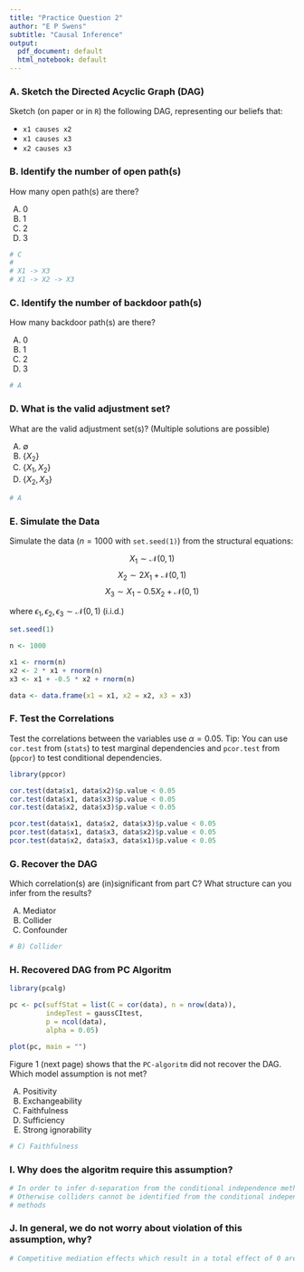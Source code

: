 ```yaml
---
title: "Practice Question 2"
author: "E P Swens"
subtitle: "Causal Inference"
output:
  pdf_document: default
  html_notebook: default
---
```


### A. Sketch the Directed Acyclic Graph (DAG)

Sketch (on paper or in `R`) the following DAG, representing our beliefs that:

- `x1 causes x2`
- `x1 causes x3`
- `x2 causes x3`

### B. Identify the number of open path(s) 

How many open path(s) are there?

A) 0
B) 1 
C) 2
D) 3

```r
# C
#
# X1 -> X3
# X1 -> X2 -> X3
```


### C. Identify the number of backdoor path(s) 

How many backdoor path(s) are there?

A) 0
B) 1 
C) 2
D) 3

```r
# A
```


### D. What is the valid adjustment set?

What are the valid adjustment set(s)? (Multiple solutions are possible)

A) $\emptyset$
B) $\{X_2\}$
C) $\{X_1, X_2\}$
D) $\{X_2, X_3\}$

```r
# A
```


### E. Simulate the Data

Simulate the data ($n = 1000$ with `set.seed(1)`) from the structural equations:  

$$X_1 \sim \mathcal{N}(0,1)$$
$$X_2 \sim 2 X_1 + \mathcal{N}(0,1)$$
$$X_3 \sim X_1 - 0.5X_2+ \mathcal{N}(0,1)$$

where $\epsilon_1, \epsilon_2, \epsilon_3 \sim \mathcal{N}(0,1)$ (i.i.d.)


```r
set.seed(1)

n <- 1000

x1 <- rnorm(n)
x2 <- 2 * x1 + rnorm(n)
x3 <- x1 + -0.5 * x2 + rnorm(n)

data <- data.frame(x1 = x1, x2 = x2, x3 = x3)
```


### F. Test the Correlations

Test the correlations between the variables use $\alpha = 0.05$. Tip: You can use `cor.test` from (`stats`) to test marginal dependencies and `pcor.test` from (`ppcor`) to test conditional dependencies. 

```r
library(ppcor)

cor.test(data$x1, data$x2)$p.value < 0.05
cor.test(data$x1, data$x3)$p.value < 0.05
cor.test(data$x2, data$x3)$p.value < 0.05

pcor.test(data$x1, data$x2, data$x3)$p.value < 0.05
pcor.test(data$x1, data$x3, data$x2)$p.value < 0.05
pcor.test(data$x2, data$x3, data$x1)$p.value < 0.05
```


### G. Recover the DAG

Which correlation(s) are (in)significant from part C?
What structure can you infer from the results?

A) Mediator
B) Collider
C) Confounder

```r
# B) Collider
```


### H. Recovered DAG from PC Algoritm

```r
library(pcalg)

pc <- pc(suffStat = list(C = cor(data), n = nrow(data)), 
         indepTest = gaussCItest,
         p = ncol(data), 
         alpha = 0.05)

plot(pc, main = "")
```

Figure 1 (next page) shows that the `PC-algoritm` did not recover the DAG. Which model assumption is not met? 

A) Positivity
B) Exchangeability 
C) Faithfulness
D) Sufficiency
E) Strong ignorability

```r
# C) Faithfulness
```


### I. Why does the algoritm require this assumption?

```r
# In order to infer d-separation from the conditional independence methods.
# Otherwise colliders cannot be identified from the conditional independence 
# methods
```


### J. In general, we do not worry about violation of this assumption, why?

```r
# Competitive mediation effects which result in a total effect of 0 are rare
```

















